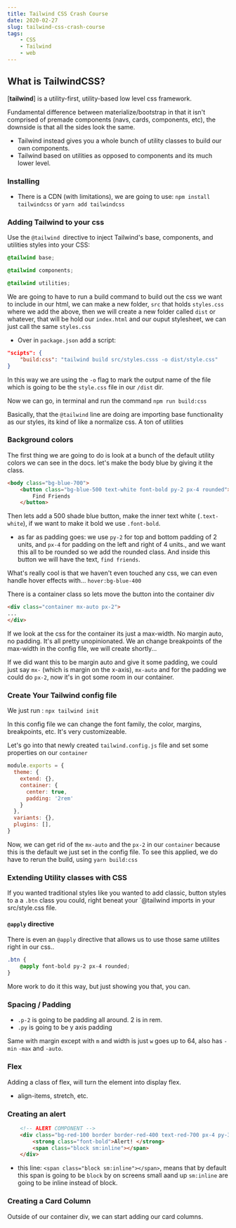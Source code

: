 ```yaml
---
title: Tailwind CSS Crash Course
date: 2020-02-27
slug: tailwind-css-crash-course
tags:
    - CSS
    - Tailwind
    - web
---
```

## What is TailwindCSS?
[**tailwind**] is a utility-first, utility-based low level css framework.

Fundamental difference between materialize/bootstrap in that it isn't comprised of premade components (navs, cards, components, etc), the downside is that all the sides look the same.
- Tailwind instead gives you a whole bunch of utility classes to build our own components.
- Tailwind based on utilities as opposed to components and its much lower level.

### Installing
- There is a CDN (with limitations), we are going to use:
`npm install tailwindcss`
or
`yarn add tailwindcss`

### Adding Tailwind to your css
Use the `@tailwind `directive to inject Tailwind's base, components, and utilities styles into your CSS:
```css
@tailwind base;

@tailwind components;

@tailwind utilities;
```
We are going to have to run a build command to build out the css we want to include in our html, 
we can make a new folder, `src` that holds `styles.css` where we add the above, then we will create a new folder called `dist` or whatever, that will be hold our `index.html` and our ouput stylesheet, we can just call the same `styles.css`

- Over in `package.json` add a script: 
```json
"scipts": {
    "build:css": "tailwind build src/styles.csss -o dist/style.css"
}
```
In this way we are using the `-o` flag to mark the output name of the file which is going to be the `style.css` file in our `/dist` dir.

Now we can go, in terminal and run the command `npm run build:css`

Basically, that the `@tailwind` line are doing are importing base functionality as our styles, its kind of like a normalize css. A ton of utilities 

### Background colors
The first thing we are going to do is look at a bunch of the default utility colors we can see in the docs.
let's make the body blue by giving it the class.
```html
<body class="bg-blue-700">
    <button class="bg-blue-500 text-white font-bold py-2 px-4 rounded">
        Find Friends
    </button>
```
Then lets add a 500 shade blue button, make the inner text white (`.text-white`), if we want to make it bold we use `.font-bold`.
- as far as padding goes: we use `py-2` for top and bottom padding of 2 units, and `px-4` for padding on the left and right of 4 units., and we want this all to be rounded so we add the rounded class. And inside this button we will have the text, `find friends`.

What's really cool is that we haven't even touched any css, we can even handle hover effects with...
`hover:bg-blue-400`

There is a container class so lets move the button into the container div
```html
<div class="container mx-auto px-2">
...
</div>
```
If we look at the css for the container its just a max-width. No margin auto, no padding. It's all pretty unopinionated. We an change breakpoints of the max-width in the config file, we will create shortly...

If we did want this to be margin auto and give it some padding, we could just say `mx-` (which is margin on the x-axis), `mx-auto` and for the padding we could do `px-2`, now it's in got some room in our container.

### Create Your Tailwind config file
We just run : `npx tailwind init`

In this config file we can change the font family, the color, margins, breakpoints, etc. It's very customizeable.

Let's go into that newly created `tailwind.config.js` file and set some properties on our `container`
```js {4-7}
module.exports = {
  theme: {
    extend: {},
    container: {
      center: true,
      padding: '2rem'
    }
  },
  variants: {},
  plugins: [],
}
```
Now, we can get rid of the `mx-auto` and the `px-2` in our `container` because this is the default we just set in the config file. To see this applied, we do have to rerun the build, using `yarn build:css`

### Extending Utility classes with CSS
If you wanted traditional styles like you wanted to add classic, button styles to a a `.btn` class you could, right beneat your `@tailwind imports in your src/style.css file.

#### `@apply` directive
There is even an `@apply` directive that allows us to use those same utilites right in our css..
```css
.btn {
    @apply font-bold py-2 px-4 rounded;
}
```
More work to do it this way, but just showing you that, you can.

### Spacing / Padding
- `.p-2` is going to be padding all around. 2 is in rem. 
- `.py` is going to be y axis padding

Same with margin except with `m` and width is just `w` goes up to 64, also has `-min` `-max` and `-auto`.

### Flex
Adding a class of flex, will turn the element into display flex.
- align-items, stretch, etc.

### Creating an alert
```html
    <!-- ALERT COMPONENT -->
    <div class="bg-red-100 border border-red-400 text-red-700 px-4 py-3 rounded relative my-5" role="alert">
        <strong class="font-bold">Alert! </strong>
        <span class="block sm:inline"></span>
    </div>
```
- this line: `<span class="block sm:inline"></span>`, means that by default this span is going to be `block` by on screens small aand up `sm:inline` are going to be inline instead of block.

### Creating a Card Column
Outside of our container div, we can start adding our card columns.
```html

```